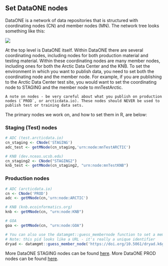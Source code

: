 ## Set DataONE nodes 

DataONE is a network of data repositories that is structured with coordinating nodes (CN) and member nodes (MN). The network tree looks something like this:

![](../images/dataone-nodes-tree.png)

At the top level is DataONE itself. Within DataONE there are several coordinating nodes, including nodes for both production material and testing material. Within these coordinating nodes are many member nodes, including ones for both the Arctic Data Center and the KNB. To set the environment in which you want to publish data, you need to set both the coordinating node and the member node. For example, if you are publishing to the Arctic Data Center test site, you would want to set the coordinating node to STAGING and the member node to mnTestArctic.


```block
A note on nodes - be very careful about what you publish on production nodes (`PROD`, or arcticdata.io). These nodes should NEVER be used to publish test or training data sets.
```

The primary nodes we work on, and how to set them in R, are below:

### Staging (Test) nodes
```r
# ADC (test.arcticdata.io)
cn_staging <- CNode('STAGING')
adc_test <- getMNode(cn_staging,'urn:node:mnTestARCTIC')

# KNB (dev.nceas.ucsb.edu)
cn_staging2 <- CNode("STAGING2")
knb_test <- getMNode(cn_staging2, "urn:node:mnTestKNB")
```

### Production nodes
```r
# ADC (arcticdata.io)
cn <- CNode('PROD')
adc <- getMNode(cn,'urn:node:ARCTIC')

# KNB (knb.ecoinformatics.org)
knb <- getMNode(cn, "urn:node:KNB")

# GOA 
goa <- getMNode(cn, "urn:node:GOA")

# You can also use the datamgmt::guess_membernode function to set a member node
# Note: this pid looks like a URL - it's really a unique identifier
dryad <- datamgmt::guess_member_node('https://doi.org/10.5061/dryad.k6gf1tf/15?ver=2018-09-18T03:54:10.492+00:00')
```

More DataONE STAGING nodes can be found [here](https://cn-stage.test.dataone.org/cn/v2/node).
More DataONE PROD nodes can be found [here](https://cn.dataone.org/cn/v2/node).
